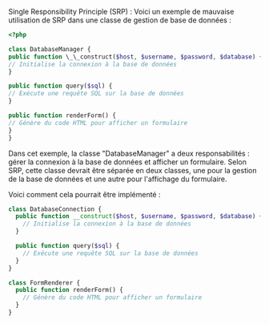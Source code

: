 Single Responsibility Principle (SRP) :
Voici un exemple de mauvaise utilisation de SRP dans une classe de gestion de base de données :

```php
<?php

class DatabaseManager {
public function \_\_construct($host, $username, $password, $database) {
// Initialise la connexion à la base de données
}

public function query($sql) {
// Exécute une requête SQL sur la base de données
}

public function renderForm() {
// Génère du code HTML pour afficher un formulaire
}
}
```

Dans cet exemple, la classe "DatabaseManager" a deux responsabilités : gérer la connexion à la base de données et afficher un formulaire. Selon SRP, cette classe devrait être séparée en deux classes, une pour la gestion de la base de données et une autre pour l'affichage du formulaire.

Voici comment cela pourrait être implémenté :

```php
class DatabaseConnection {
  public function __construct($host, $username, $password, $database) {
    // Initialise la connexion à la base de données
  }

  public function query($sql) {
    // Exécute une requête SQL sur la base de données
  }
}

class FormRenderer {
  public function renderForm() {
    // Génère du code HTML pour afficher un formulaire
  }
}
```
